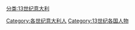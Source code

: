 [[分类:13世纪意大利|分类:13世纪意大利]]
[[Category:各世纪意大利人|Category:各世纪意大利人]]
[[Category:13世纪各国人物|Category:13世纪各国人物]]
